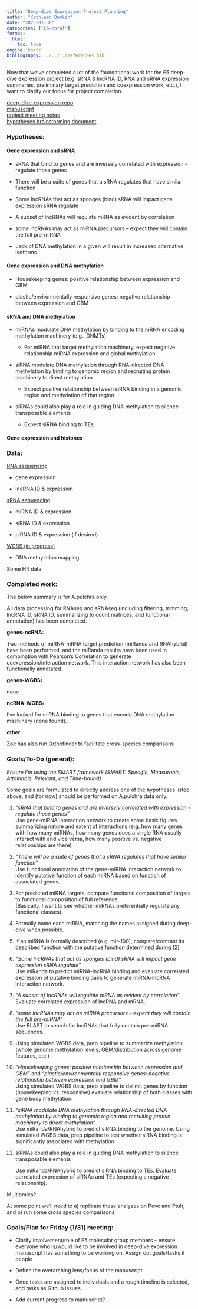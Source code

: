```yaml
---
title: "Deep-dive Expression Project Planning"
author: "Kathleen Durkin"
date: "2025-01-30"
categories: ["E5-coral"]
format:
  html:
    toc: true
engine: knitr
bibliography: ../../../references.bib
---
```


Now that we've completed a lot of the foundational work for the E5 deep-dive expression project (e.g. sRNA & lncRNA ID, RNA and sRNA expression summaries, preliminary target prediction and coexpression work, etc.), I want to clarify our focus for project completion.

[deep-dive-expression repo](https://github.com/urol-e5/deep-dive-expression)\
[manuscript](https://docs.google.com/document/d/1vlWJiuaxKuh6q6XOBVBrGsZkmf6R_JpJMO6wDIGzdx0/edit?tab=t.0#heading=h.gxujq2yyuafv)\
[project meeting notes](https://docs.google.com/document/d/1Fdd6xC9tJmAf9Iydcf3er-YwabKmwK3jGVw4ppfxfhM/edit?tab=t.0#heading=h.5xpib71go7rb)\
[hypotheses brainstorming document](https://docs.google.com/document/d/14WayiHQLe3_5_aS_d4dEZj5mt1DuHvV21JpR4a96uhg/edit?tab=t.0)

### **Hypotheses:**

#### **Gene expression and sRNA**

-   sRNA that bind to genes and are inversely correlated with expression - regulate those genes

-   There will be a suite of genes that a sRNA regulates that have similar function

-   Some lncRNAs that act as sponges (bind) sRNA will impact gene expression sRNA regulate

-   A subset of lncRNAs will regulate mRNA as evident by correlation

-   some lncRNAs may act as miRNA precursors -- expect they will contain the full pre-miRNA

-   Lack of DNA methylation in a given will result in increased alternative isoforms

#### **Gene expression and DNA methylation**

-   Housekeeping genes: positive relationship between expression and GBM

-   plastic/environmentally responsive genes: negative relationship between expression and GBM

#### **sRNA and DNA methylation**

-   miRNAs modulate DNA methylation by binding to the mRNA encoding methylation machinery (e.g., DNMTs)

    -   For miRNA that target methylation machinery, expect negative relationship miRNA expression and global methylation

-   siRNA modulate DNA methylation through RNA-directed DNA methylation by binding to genomic region and recruiting protein machinery to direct methylation

    -   Expect positive relationship between siRNA binding in a genomic region and methylation of that region

-   siRNAs could also play a role in guiding DNA methylation to silence transposable elements

    -   Expect siRNA binding to TEs

#### **Gene expression and histones**

### **Data:** 

[RNA sequencing]{.underline}

-   gene expression

-   lncRNA ID & expression

[sRNA sequencing]{.underline}

-   miRNA ID & expression

-   siRNA ID & expression

-   piRNA ID & expression (if desired)

[WGBS (in progress)]{.underline}

-   DNA methylation mapping

Some H4 data

### **Completed work:**

The below summary is for A.pulchra only.

All data processing for RNAseq and sRNAseq (including filtering, trimming, lncRNA ID, sRNA ID, summarizing to count matrices, and functional annotation) has been completed.

**genes-ncRNA:**

Two methods of miRNA-mRNA target prediction (miRanda and RNAhybrid) have been performed, and the miRanda results have been used in combination with Pearson's Correlation to generate coexpression/interaction network. This interaction network has also been functionally annotated.

**genes-WGBS:**

none

**ncRNA-WGBS:**

I've looked for miRNA binding to genes that encode DNA methylation machinery (none found).

**other:**

Zoe has also run Orthofinder to facilitate cross-species comparisons

### **Goals/To-Do (general):**

*Ensure I'm using the SMART framework (SMART: Specific, Measurable, Attainable, Relevant, and Time-bound)*

Some goals are formulated to directly address one of the hypotheses listed above, and (for now) should be performed on A.pulchra data only.

1.  *"sRNA that bind to genes and are inversely correlated with expression - regulate those genes"*\
    Use gene-miRNA interaction network to create some basic figures summarizing nature and extent of interactions (e.g. how many genes with how many miRNAs, how many genes does a single RNA usually interact with and vice versa, how many positive vs. negative relationships are there)

2.  *"There will be a suite of genes that a sRNA regulates that have similar function"*\
    Use functional annotation of the gene-miRNA interaction network to identify putative function of each miRNA based on function of associated genes.

3.   For predicted miRNA targets, compare functional composition of targets to functional composition of full reference.\
    (Basically, I want to see whether miRNAs preferentially regulate any functional classes).

4.  Formally name each miRNA, matching the names assigned during deep-dive when possible.

5.  If an miRNA is formally described (e.g. mir-100), compare/contrast its described function with the putative function determined during (2)

6.  *"Some lncRNAs that act as sponges (bind) sRNA will impact gene expression sRNA regulate"\
    *Use miRanda to predict miRNA-lncRNA binding and evaluate correlated expression of putative binding pairs to generate miRNA-lncRNA interaction network.

7.  *"A subset of lncRNAs will regulate mRNA as evident by correlation"*\
    Evaluate correlated expression of lncRNA and mRNA.

8.  *"some lncRNAs may act as miRNA precursors -- expect they will contain the full pre-miRNA "*\
    Use BLAST to search for lncRNAs that fully contain pre-miRNA sequences.

9.  Using simulated WGBS data, prep pipeline to summarize methylation (whole genome methylation levels, GBM/distribution across genome features, etc.)

10. *"Housekeeping genes: positive relationship between expression and GBM"* and *"plastic/environmentally responsive genes: negative relationship between expression and GBM"*\
    Using simulated WGBS data, prep pipeline to delimit genes by function (housekeeping vs. responsive) evaluate relationship of both classes with gene body methylation.

11. *"siRNA modulate DNA methylation through RNA-directed DNA methylation by binding to genomic region and recruiting protein machinery to direct methylation"*\
    Use miRanda/RNAhybrid to predict siRNA binding to the genome. Using simulated WGBS data, prep pipeline to test whether siRNA binding is significantly associated with methylation

12. siRNAs could also play a role in guiding DNA methylation to silence transposable elements

    Use miRanda/RNAhybrid to predict siRNA binding to TEs. Evaluate correlated expression of siRNAs and TEs (expecting a negative relationship).

Multiomics?

At some point we'll need to a) replicate these analyses on Peve and Ptuh, and b) run some cross species comparisons

### **Goals/Plan for Friday (1/31) meeting:**

-   Clarify involvement/role of E5 molecular group members -- ensure everyone who is/would like to be involved in deep-dive expression manuscript has something to be working on. Assign out goals/tasks if people

-   Define the overarching lens/focus of the manuscript

-   Once tasks are assigned to individuals and a rough timeline is selected, add tasks as Github issues

-   Add current progress to manuscript?
